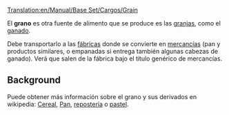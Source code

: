 [[Translation:en/Manual/Base Set/Cargos/Grain]]

{{es/Carga| carga  = Grano
| imagen = Grain.png
| producida =[[es/Manual/Base Set/Industries/Granja|Granja]]
| aceptada  =[[es/Manual/Base Set/Industries/Fábrica|Fábrica]]
}}
El '''grano''' es otra fuente de alimento que se produce es las [[es/Manual/Base Set/Industries/Granja|granjas]], como el [[es/Manual/Base Set/Cargos/Ganado|ganado]].

Debe transportarlo a las [[es/Manual/Base Set/Industries/Fábrica|fábricas]] donde se convierte en [[es/Manual/Base Set/Cargos/Mercancías|mercancías]] (pan y productos similares, o empanadas si entrega también algunas cabezas de ganado). Verá que salen de la fábrica bajo el título genérico de mercancías.

==Background==
Puede obtener más información sobre el grano y sus derivados en wikipedia: [https://www.wikipedia.org/wiki/es:ceral Cereal], [https://www.wikipedia.org/wiki/es:pan Pan], [https://www.wikipedia.org/wiki/es:repostería repostería] o [https://www.wikipedia.org/wiki/es:pastel pastel].